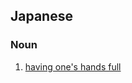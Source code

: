==Japanese==
{{ja-kanjitab|て|いち|k2=いっ|はい|k3=ぱい|r=y}}

===Noun===
{{ja-noun|ていっぱい}}

# [[have one's hands full|having one's hands full]]